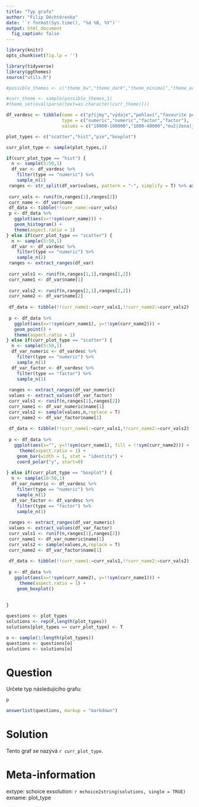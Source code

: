 ```yaml
---
title: "Typ grafu"
author: "Filip Děchtěrenko"
date: '`r format(Sys.time(), "%d %B, %Y")`'
output: html_document
  fig_caption: false
---
```


```r
library(knitr)
opts_chunk$set(fig.lp = '')
```

```r
library(tidyverse)
library(ggthemes)
source("utils.R")
```

```r
#possible_themes <- c("theme_bw","theme_dark","theme_minimal","theme_economist")

#curr_theme <- sample(possible_themes,1)
#theme_set(eval(parse(text=as.character(curr_theme))))

df_vardesc <- tibble(name = c("příjmy","výdaje","pohlaví","favourite pet"),
                     type = c("numeric","numeric","factor","factor"),
                     values = c("10000-100000","1000-40000","muž|žena|jiné","kočka|pes"))

plot_types <- c("scatter","hist","pie","boxplot")

curr_plot_type <- sample(plot_types,1)

if(curr_plot_type == "hist") {
  n <- sample(5:50,1)
  df_var <- df_vardesc %>% 
    filter(type == "numeric") %>% 
    sample_n(1)
 ranges <- str_split(df_var$values, pattern = "-", simplify = T) %>% as.numeric()
 
 curr_vals <- runif(n,ranges[1],ranges[2]) 
 curr_name <- df_var$name
 df_data <- tibble(!!curr_name:=curr_vals)
 p <- df_data %>% 
   ggplot(aes(x=!!sym(curr_name))) +
   geom_histogram() + 
   theme(aspect.ratio = 1)
} else if(curr_plot_type == "scatter") {
  n <- sample(5:50,1)
  df_var <- df_vardesc %>% 
    filter(type == "numeric") %>% 
    sample_n(2)
 ranges <- extract_ranges(df_var)
 
 curr_vals1 <- runif(n,ranges[1,1],ranges[1,2]) 
 curr_name1 <- df_var$name[1]
 
 curr_vals2 <- runif(n,ranges[2,1],ranges[2,2]) 
 curr_name2 <- df_var$name[2]
 
 df_data <- tibble(!!curr_name1:=curr_vals1,!!curr_name2:=curr_vals2)
 
 p <- df_data %>% 
   ggplot(aes(x=!!sym(curr_name1), y=!!sym(curr_name2))) +
   geom_point() + 
   theme(aspect.ratio = 1)
} else if(curr_plot_type == "scatter") {
  n <- sample(5:50,1)
  df_var_numeric <- df_vardesc %>% 
    filter(type == "numeric") %>% 
    sample_n(1)
  df_var_factor <- df_vardesc %>% 
    filter(type == "factor") %>% 
    sample_n(1)
 
 ranges <- extract_ranges(df_var_numeric)
 values <- extract_values(df_var_factor)
 curr_vals1 <- runif(n,ranges[1],ranges[2]) 
 curr_name1 <- df_var_numeric$name[1]
 curr_vals2 <- sample(values,n,replace = T) 
 curr_name2 <- df_var_factor$name[1]
 
 df_data <- tibble(!!curr_name1:=curr_vals1,!!curr_name2:=curr_vals2)
 
 p <- df_data %>% 
   ggplot(aes(x="", y=!!sym(curr_name1), fill = !!sym(curr_name2))) +
     theme(aspect.ratio = 1) +
    geom_bar(width = 1, stat = "identity") +
    coord_polar("y", start=0) 
 
} else if(curr_plot_type == "boxplot") {
  n <- sample(10:50,1)
  df_var_numeric <- df_vardesc %>% 
    filter(type == "numeric") %>% 
    sample_n(1)
  df_var_factor <- df_vardesc %>% 
    filter(type == "factor") %>% 
    sample_n(1)
 
 ranges <- extract_ranges(df_var_numeric)
 values <- extract_values(df_var_factor)
 curr_vals1 <- runif(n,ranges[1],ranges[2]) 
 curr_name1 <- df_var_numeric$name[1]
 curr_vals2 <- sample(values,n,replace = T) 
 curr_name2 <- df_var_factor$name[1]
 
 df_data <- tibble(!!curr_name1:=curr_vals1,!!curr_name2:=curr_vals2)
 
 p <- df_data %>% 
   ggplot(aes(x=!!sym(curr_name2), y=!!sym(curr_name1))) +
     theme(aspect.ratio = 1) +
    geom_boxplot()
    
 
}

questions <- plot_types
solutions <- rep(F,length(plot_types))
solutions[plot_types == curr_plot_type] <- T

o <- sample(1:length(plot_types))
questions <- questions[o]
solutions <- solutions[o]
```

Question
========
Určete typ následujícího grafu:

```r
p
```


```r
answerlist(questions, markup = "markdown")
```

Solution
========
Tento graf se nazývá `r curr_plot_type`.

Meta-information
================
extype: schoice
exsolution: `r mchoice2string(solutions, single = TRUE)`
exname: plot_type